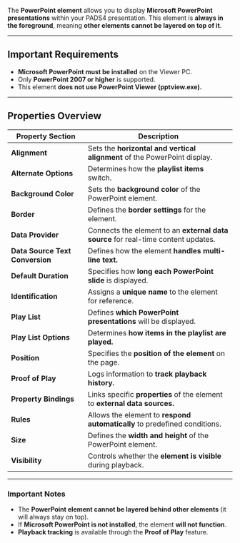 
The **PowerPoint element** allows you to display **Microsoft PowerPoint presentations** within your PADS4 presentation. This element is **always in the foreground**, meaning **other elements cannot be layered on top of it**.

---
## **Important Requirements**
- **Microsoft PowerPoint must be installed** on the Viewer PC.
- Only **PowerPoint 2007 or higher** is supported.
- This element **does not use PowerPoint Viewer (pptview.exe).**

---

## **Properties Overview**

| **Property Section**     | **Description** |
|-------------------------|----------------|
| **Alignment**           | Sets the **horizontal and vertical alignment** of the PowerPoint display. |
| **Alternate Options**   | Determines how the **playlist items** switch. |
| **Background Color**    | Sets the **background color** of the PowerPoint element. |
| **Border**             | Defines the **border settings** for the element. |
| **Data Provider**       | Connects the element to an **external data source** for real-time content updates. |
| **Data Source Text Conversion** | Defines how the element **handles multi-line text.** |
| **Default Duration**    | Specifies how **long each PowerPoint slide** is displayed. |
| **Identification**      | Assigns a **unique name** to the element for reference. |
| **Play List**           | Defines **which PowerPoint presentations** will be displayed. |
| **Play List Options**   | Determines **how items in the playlist are played.** |
| **Position**           | Specifies the **position of the element** on the page. |
| **Proof of Play**       | Logs information to **track playback history.** |
| **Property Bindings**   | Links specific **properties** of the element to **external data sources.** |
| **Rules**              | Allows the element to **respond automatically** to predefined conditions. |
| **Size**               | Defines the **width and height** of the PowerPoint element. |
| **Visibility**         | Controls whether the **element is visible** during playback. |

---

### **Important Notes**
- The **PowerPoint element cannot be layered behind other elements** (it will always stay on top).
- If **Microsoft PowerPoint is not installed**, the element **will not function**.
- **Playback tracking** is available through the **Proof of Play** feature.
